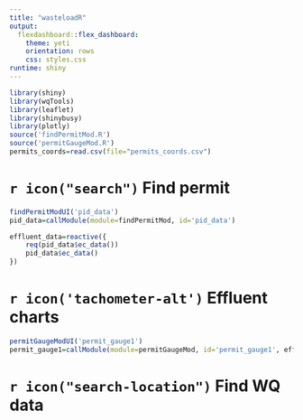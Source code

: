 ```yaml
---
title: "wasteloadR"
output: 
  flexdashboard::flex_dashboard:
    theme: yeti
    orientation: rows
    css: styles.css
runtime: shiny
---
```


```r
library(shiny)
library(wqTools)
library(leaflet)
library(shinybusy)
library(plotly)
source('findPermitMod.R')
source('permitGaugeMod.R')
permits_coords=read.csv(file="permits_coords.csv")
```

# `r icon("search")` Find permit 
```r
findPermitModUI('pid_data')
pid_data=callModule(module=findPermitMod, id='pid_data')

effluent_data=reactive({
	req(pid_data$ec_data())
	pid_data$ec_data()
})
```


# `r icon('tachometer-alt')` Effluent charts 
```r
permitGaugeModUI('permit_gauge1')
permit_gauge1=callModule(module=permitGaugeMod, id='permit_gauge1', effluent_data)
```

# `r icon("search-location")` Find WQ data





